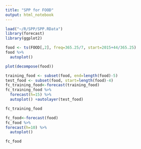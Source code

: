 ```yaml
---
title: "SPP for FOOD"
output: html_notebook
---
```


```r
load("~/R/SPP/SPP.RData")
library(forecast)
library(ggplot2)
```

```r
food <- ts(FOOD[,2], freq=365.25/7, start=2015+44/365.25)
food %>%
  autoplot()
```

```r
plot(decompose(food))
```

```r
training_food <- subset(food, end=length(food)-5)
test_food <- subset(food, start=length(food)-4)
fc_training_food<-forecast(training_food)
fc_training_food %>%
  forecast(h=15) %>%
  autoplot() +autolayer(test_food)
```

```r
fc_training_food
```

```r
fc_food<-forecast(food)
fc_food %>%
forecast(h=10) %>%
  autoplot()
```

```r
fc_food
```

